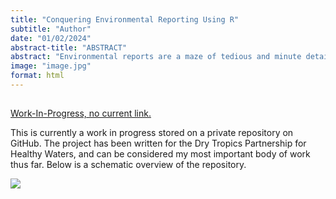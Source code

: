 ```yaml
---
title: "Conquering Environmental Reporting Using R"
subtitle: "Author"
date: "01/02/2024"
abstract-title: "ABSTRACT"
abstract: "Environmental reports are a maze of tedious and minute details, where every step from data collection and collation, to analysis and presentation is time consuming. Here we present an effort to streamline and enhance environmental report writing using the power of R."
image: "image.jpg"
format: html
---
```


::: {.callout-tip}
##
<a href="https://github.com/Northern-3" class="main-links"> Work-In-Progress, no current link. </a> 

This is currently a work in progress stored on a private repository on GitHub. The project has been written for the Dry Tropics Partnership for Healthy Waters, and can be considered my most important body of work thus far. Below is a schematic overview of the repository.

:::

![](image.jpg)

